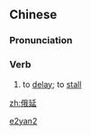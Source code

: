==Chinese==
{{zh-forms}}

===Pronunciation===
{{zh-pron
|m=éyán
|cat=v
}}

===Verb===
{{zh-verb}}

# {{lb|zh|archaic}} to [[delay]]; to [[stall]]

[[Category:Mandarin archaic terms|e2yan2]]

[[zh:俄延]]